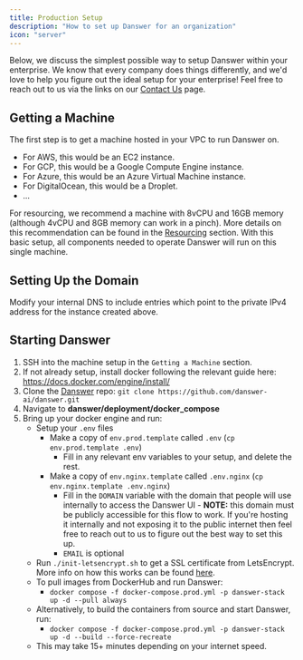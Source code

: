 ```yaml
---
title: Production Setup
description: "How to set up Danswer for an organization"
icon: "server"
---
```


Below, we discuss the simplest possible way to setup Danswer within your enterprise. We know that every company does things
differently, and we'd love to help you figure out the ideal setup for your enterprise! Feel free to reach out to us via
the links on our [Contact Us](https://docs.danswer.dev/contact_us) page.

## Getting a Machine

The first step is to get a machine hosted in your VPC to run Danswer on.

- For AWS, this would be an EC2 instance.
- For GCP, this would be a Google Compute Engine instance.
- For Azure, this would be an Azure Virtual Machine instance.
- For DigitalOcean, this would be a Droplet.
- ...

For resourcing, we recommend a machine with 8vCPU and
16GB memory (although 4vCPU and 8GB memory can work in a pinch). 
More details on this recommendation can be found in the [Resourcing](https://docs.danswer.dev/resourcing) section. 
With this basic setup, all components needed to operate Danswer will run on this single machine.

## Setting Up the Domain

Modify your internal DNS to include entries which point to the private IPv4 address for the instance created above.

## Starting Danswer

1. SSH into the machine setup in the `Getting a Machine` section.
2. If not already setup, install docker following the relevant guide here: https://docs.docker.com/engine/install/
3. Clone the [Danswer](https://github.com/danswer-ai/danswer) repo:
   `git clone https://github.com/danswer-ai/danswer.git`
4. Navigate to **danswer/deployment/docker_compose**
5. Bring up your docker engine and run:
   - Setup your `.env` files
     - Make a copy of `env.prod.template` called `.env` (`cp env.prod.template .env`)
       - Fill in any relevant env variables to your setup, and delete the rest.
     - Make a copy of `env.nginx.template` called `.env.nginx` (`cp env.nginx.template .env.nginx`)
       - Fill in the `DOMAIN` variable with the domain that people will use internally to access the Danswer UI - **NOTE:** this domain must be publicly accessible for this flow to work. If you're hosting it internally and
         not exposing it to the public internet then feel free to reach out to us to figure out the best way to set
         this up.
       - `EMAIL` is optional
   - Run `./init-letsencrypt.sh` to get a SSL certificate from LetsEncrypt. More info on how this works can be found [here](https://pentacent.medium.com/nginx-and-lets-encrypt-with-docker-in-less-than-5-minutes-b4b8a60d3a71).
   - To pull images from DockerHub and run Danswer:
     - `docker compose -f docker-compose.prod.yml -p danswer-stack up -d --pull always`
   - Alternatively, to build the containers from source and start Danswer, run:
     - `docker compose -f docker-compose.prod.yml -p danswer-stack up -d --build --force-recreate`
   - This may take 15+ minutes depending on your internet speed.
